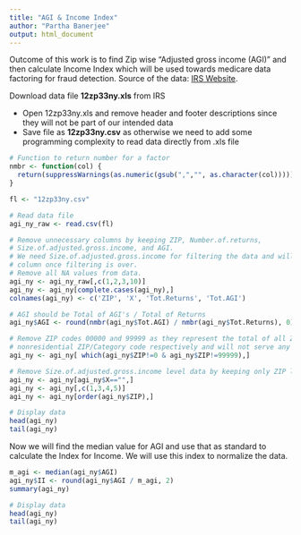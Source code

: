 ```yaml
---
title: "AGI & Income Index"
author: "Partha Banerjee"
output: html_document
---
```


Outcome of this work is to find Zip wise "Adjusted gross income (AGI)" and then calculate Income Index which will be used towards medicare data factoring for fraud detection. Source of the data: <a href="https://www.irs.gov/uac/SOI-Tax-Stats-Individual-Income-Tax-Statistics-2012-ZIP-Code-Data-(SOI)">IRS Website</a>.

Download data file **12zp33ny.xls** from IRS

* Open 12zp33ny.xls and remove header and footer descriptions since they will not be part of our intended data
* Save file as **12zp33ny.csv** as otherwise we need to add some programming complexity to read data directly from .xls file

```r
# Function to return number for a factor
nmbr <- function(col) {
  return(suppressWarnings(as.numeric(gsub(",","", as.character(col)))))
}
```
```r
fl <- "12zp33ny.csv"
```
```r
# Read data file
agi_ny_raw <- read.csv(fl)

# Remove unnecessary columns by keeping ZIP, Number.of.returns, 
# Size.of.adjusted.gross.income, and AGI.
# We need Size.of.adjusted.gross.income for filtering the data and will remove this
# column once filtering is over.
# Remove all NA values from data.
agi_ny <- agi_ny_raw[,c(1,2,3,10)]
agi_ny <- agi_ny[complete.cases(agi_ny),]
colnames(agi_ny) <- c('ZIP', 'X', 'Tot.Returns', 'Tot.AGI')

# AGI should be Total of AGI's / Total of Returns
agi_ny$AGI <- round(nmbr(agi_ny$Tot.AGI) / nmbr(agi_ny$Tot.Returns), 0)

# Remove ZIP codes 00000 and 99999 as they represent the total of all Zip values and
# nonresidential ZIP/Category code respectively and will not serve any purpose for us.
agi_ny <- agi_ny[ which(agi_ny$ZIP!=0 & agi_ny$ZIP!=99999),]

# Remove Size.of.adjusted.gross.income level data by keeping only ZIP level value.
agi_ny <- agi_ny[agi_ny$X=="",]
agi_ny <- agi_ny[,c(1,3,4,5)]
agi_ny <- agi_ny[order(agi_ny$ZIP),]

# Display data
head(agi_ny)
tail(agi_ny)
```

Now we will find the median value for AGI and use that as standard to calculate the Index for Income. We will use this index to normalize the data.

```r
m_agi <- median(agi_ny$AGI)
agi_ny$II <- round(agi_ny$AGI / m_agi, 2)
summary(agi_ny)

# Display data
head(agi_ny)
tail(agi_ny)
```
